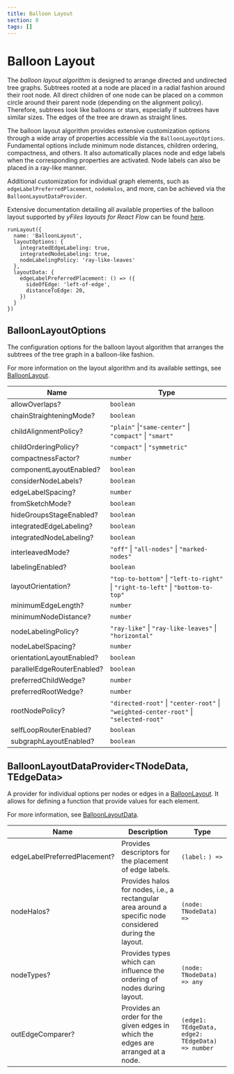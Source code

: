 ```yaml
---
title: Balloon Layout
section: 8
tags: []
---
```


#  Balloon Layout

The *balloon layout algorithm* is designed to arrange directed and undirected tree graphs.
Subtrees rooted at a node are placed in a radial fashion around their root node. All direct children of
one node can be placed on a common circle around their parent node (depending on the alignment policy).
Therefore, subtrees look like balloons or stars, especially if subtrees have similar sizes.
The edges of the tree are drawn as straight lines.

The balloon layout algorithm provides extensive customization options through a wide array of properties accessible
via the `BalloonLayoutOptions`. Fundamental options include minimum node distances, children ordering, compactness, and others.
It also automatically places node and edge labels when the corresponding properties are activated. Node labels can also be
placed in a ray-like manner.

Additional customization for individual graph elements, such as `edgeLabelPreferredPlacement`, `nodeHalos`, and more, can be achieved via
the `BalloonLayoutDataProvider`.

Extensive documentation detailing all available properties of the balloon layout supported by *yFiles layouts for React Flow* can be
found [here](https://docs.yworks.com/yfileshtml/#/api/BalloonLayout).

```tsx
runLayout({
  name: 'BalloonLayout',
  layoutOptions: {
    integratedEdgeLabeling: true,
    integratedNodeLabeling: true,
    nodeLabelingPolicy: 'ray-like-leaves'
  },
  layoutData: {
    edgeLabelPreferredPlacement: () => ({
      sideOfEdge: 'left-of-edge',
      distanceToEdge: 20,
    })
  }
})
```

## BalloonLayoutOptions

The configuration options for the balloon layout algorithm that arranges the subtrees of the tree graph in a balloon-like fashion. <p> For more information on the layout algorithm and its available settings, see [BalloonLayout](https://docs.yworks.com/yfileshtml/#/api/BalloonLayout).</p>

| Name | Type |
|---|---|
| <div id="allowoverlaps">allowOverlaps?</div> | `boolean` |
| <div id="chainstraighteningmode">chainStraighteningMode?</div> | `boolean` |
| <div id="childalignmentpolicy">childAlignmentPolicy?</div> | `"plain"` &#124;`"same-center"` &#124; `"compact"` &#124; `"smart"` |
| <div id="childorderingpolicy">childOrderingPolicy?</div> | `"compact"` &#124; `"symmetric"` |
| <div id="compactnessfactor">compactnessFactor?</div> | `number` |
| <div id="componentlayoutenabled">componentLayoutEnabled?</div> | `boolean` |
| <div id="considernodelabels">considerNodeLabels?</div> | `boolean` |
| <div id="edgelabelspacing">edgeLabelSpacing?</div> | `number` |
| <div id="fromsketchmode">fromSketchMode?</div> | `boolean` |
| <div id="hidegroupsstageenabled">hideGroupsStageEnabled?</div> | `boolean` |
| <div id="integratededgelabeling">integratedEdgeLabeling?</div> | `boolean` |
| <div id="integratednodelabeling">integratedNodeLabeling?</div> | `boolean` |
| <div id="interleavedmode">interleavedMode?</div> | `"off"` &#124; `"all-nodes"` &#124; `"marked-nodes"` |
| <div id="labelingenabled">labelingEnabled?</div> | `boolean` |
| <div id="layoutorientation">layoutOrientation?</div> | `"top-to-bottom"` &#124; `"left-to-right"` &#124; `"right-to-left"` &#124; `"bottom-to-top"` |
| <div id="minimumedgelength">minimumEdgeLength?</div> | `number` |
| <div id="minimumnodedistance">minimumNodeDistance?</div> | `number` |
| <div id="nodelabelingpolicy">nodeLabelingPolicy?</div> | `"ray-like"` &#124; `"ray-like-leaves"` &#124; `"horizontal"` |
| <div id="nodelabelspacing">nodeLabelSpacing?</div> | `number` |
| <div id="orientationlayoutenabled">orientationLayoutEnabled?</div> | `boolean` |
| <div id="paralleledgerouterenabled">parallelEdgeRouterEnabled?</div> | `boolean` |
| <div id="preferredchildwedge">preferredChildWedge?</div> | `number` |
| <div id="preferredrootwedge">preferredRootWedge?</div> | `number` |
| <div id="rootnodepolicy">rootNodePolicy?</div> | `"directed-root"` &#124; `"center-root"` &#124; `"weighted-center-root"` &#124; `"selected-root"` |
| <div id="selflooprouterenabled">selfLoopRouterEnabled?</div> | `boolean` |
| <div id="subgraphlayoutenabled">subgraphLayoutEnabled?</div> | `boolean` |



## BalloonLayoutDataProvider&lt;TNodeData, TEdgeData&gt;

A provider for individual options per nodes or edges in a [BalloonLayout](https://docs.yworks.com/yfileshtml/#/api/BalloonLayout). It allows for defining a function that provide values for each element.

For more information, see [BalloonLayoutData](https://docs.yworks.com/yfileshtml/#/api/BalloonLayoutData).

| Name | Description | Type |
|---|---|---|
| <div id="edgelabelpreferredplacement">edgeLabelPreferredPlacement?</div> |  Provides descriptors for the placement of edge labels. | `(label:` <TypeLink type="LabelData"/>`) =>` <TypeLink type="PreferredPlacementDescriptor"/> |
| <div id="nodehalos">nodeHalos?</div> |  Provides halos for nodes, i.e., a rectangular area around a specific node considered during the layout. | `(node: TNodeData) => `<TypeLink type="NodeHalo"/> |
| <div id="nodetypes">nodeTypes?</div> |  Provides types which can influence the ordering of nodes during layout. | `(node: TNodeData) => any` |
| <div id="outedgecomparer">outEdgeComparer?</div> |  Provides an order for the given edges in which the edges are arranged at a node. | `(edge1: TEdgeData,  edge2: TEdgeData) => number` |
